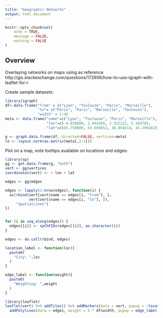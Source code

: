 ```yaml
---
title: "Geographic Networks"
output: html_document
---
```


```r
knitr::opts_chunk$set(
	echo = TRUE,
	message = FALSE,
	warning = FALSE
)
```

## Overview

Overlaying networks on maps using as reference http://gis.stackexchange.com/questions/172606/how-to-use-igraph-with-leaflet-for-r

Create sample datasets:

```r
library(igraph)
df<-data.frame("from" = c("Lyon", "Toulouse", "Paris", "Marseille"), 
               "to"= c("Paris", "Paris", "Marseille", "Toulouse"),
               "width" = 1:4)
meta <- data.frame("name"=c("Lyon", "Toulouse", "Paris", "Marseille"), 
                   "lon"=c(-4.850000, 1.444209, 2.352222, 5.36978),  
                   "lat"=c(45.750000, 43.604652, 48.856614, 43.296482))

g <- graph.data.frame(df, directed=FALSE, vertices=meta)
lo <- layout.norm(as.matrix(meta[,2:3]))
```

Plot on a map, note tooltips available on locations and edges:

```r
library(sp)
gg <- get.data.frame(g, "both")
vert <- gg$vertices
coordinates(vert) <- ~ lon + lat

edges <- gg$edges

edges <- lapply(1:nrow(edges), function(i) {
  as(rbind(vert[vert$name == edges[i, "from"], ],
           vert[vert$name == edges[i, "to"], ]),
     "SpatialLines")
})


for (i in seq_along(edges)) {
  edges[[i]] <- spChFIDs(edges[[i]], as.character(i))
}

edges <- do.call(rbind, edges)

location_label <- function(loc){
  paste0(
    "City: ",loc
  )
}

edge_label <- function(weight){
  paste0(
    "Weighting: ",weight
  )
}

library(leaflet)
leaflet(vert) %>% addTiles() %>% addMarkers(data = vert, popup = ~location_label(name)) %>%
  addPolylines(data = edges, weight = 5 * df$width, popup = edge_label(df$width))
```

